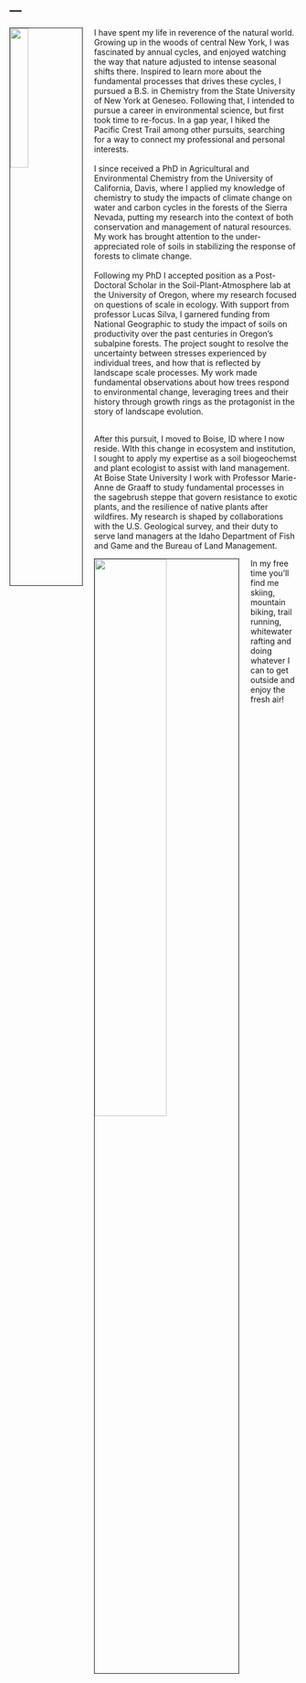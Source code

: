---
---
<img src="images/dbh.jpg" style="width:25%; border:1px solid; margin-right: 20px" align="left"> 

I have spent my life in reverence of the natural world. Growing up in the woods of central New York, I was fascinated by annual cycles, and enjoyed watching the way that nature adjusted to intense seasonal shifts there. Inspired to learn more about the fundamental processes that drives these cycles, I pursued a B.S. in Chemistry from the State University of New York at Geneseo. Following that, I intended to pursue a career in environmental science, but first took time to re-focus. In a gap year, I hiked the Pacific Crest Trail among other pursuits, searching for a way to connect my professional and personal interests.  
&nbsp;  
I since received a PhD in Agricultural and Environmental Chemistry from the University of California, Davis, where I applied my knowledge of chemistry to study the impacts of climate change on water and carbon cycles in the forests of the Sierra Nevada, putting my research into the context of both conservation and management of natural resources. My work has brought attention to the under-appreciated role of soils in stabilizing the response of forests to climate change.  
&nbsp;  
Following my PhD I accepted position as a Post-Doctoral Scholar in the Soil-Plant-Atmosphere lab at the University of Oregon, where my research focused on questions of scale in ecology. With support from professor Lucas Silva, I garnered funding from National Geographic to study the impact of soils on productivity over the past centuries in Oregon's subalpine forests. The project sought to resolve the uncertainty between stresses experienced by individual trees, and how that is reflected by landscape scale processes. My work made fundamental observations about how trees respond to environmental change, leveraging trees and their history through growth rings as the protagonist in the story of landscape evolution.  
&nbsp;  

After this pursuit, I moved to Boise, ID where I now reside. WIth this change in ecosystem and institution, I sought to apply my expertise as a soil biogeochemst and plant ecologist to assist with land management. At Boise State University I work with Professor Marie-Anne de Graaff to study fundamental processes in the sagebrush steppe that govern resistance to exotic plants, and the resilience of native plants after wildfires. My research is shaped by collaborations with the U.S. Geological survey, and their duty to serve land managers at the Idaho Department of Fish and Game and the Bureau of Land Management.


<img src="images/ski3.jpg" style="width:50%; border:1px solid; margin-right: 20px" align="left"> 
In my free time you'll find me skiing, mountain biking, trail running, whitewater rafting and doing whatever I can to get outside and enjoy the fresh air! 